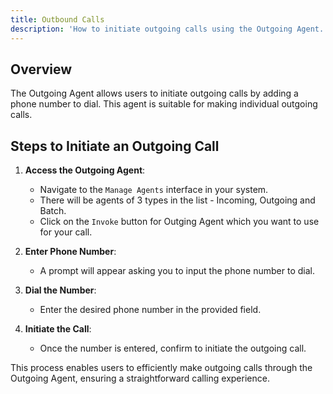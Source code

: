 ```yaml
---
title: Outbound Calls
description: 'How to initiate outgoing calls using the Outgoing Agent.'
---
```


## Overview

The Outgoing Agent allows users to initiate outgoing calls by adding a phone number to dial. This agent is suitable for making individual outgoing calls.

## Steps to Initiate an Outgoing Call

1. **Access the Outgoing Agent**:
   - Navigate to the `Manage Agents` interface in your system.
   - There will be agents of 3 types in the list - Incoming, Outgoing and Batch.
   - Click on the `Invoke` button for Outging Agent which you want to use for your call.

2. **Enter Phone Number**:
   - A prompt will appear asking you to input the phone number to dial.

3. **Dial the Number**:
   - Enter the desired phone number in the provided field.

4. **Initiate the Call**:
   - Once the number is entered, confirm to initiate the outgoing call.

This process enables users to efficiently make outgoing calls through the Outgoing Agent, ensuring a straightforward calling experience.
